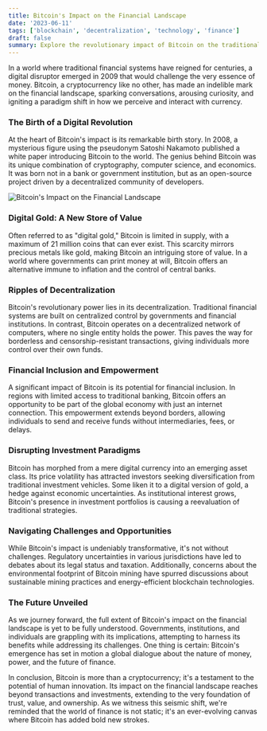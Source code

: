 ```yaml
---
title: Bitcoin's Impact on the Financial Landscape
date: '2023-06-11'
tags: ['blockchain', 'decentralization', 'technology', 'finance']
draft: false
summary: Explore the revolutionary impact of Bitcoin on the traditional financial landscape and its potential to reshape the way we think about money.
---
```


In a world where traditional financial systems have reigned for centuries, a digital disruptor emerged in 2009 that would challenge the very essence of money. Bitcoin, a cryptocurrency like no other, has made an indelible mark on the financial landscape, sparking conversations, arousing curiosity, and igniting a paradigm shift in how we perceive and interact with currency.

### The Birth of a Digital Revolution

At the heart of Bitcoin's impact is its remarkable birth story. In 2008, a mysterious figure using the pseudonym Satoshi Nakamoto published a white paper introducing Bitcoin to the world. The genius behind Bitcoin was its unique combination of cryptography, computer science, and economics. It was born not in a bank or government institution, but as an open-source project driven by a decentralized community of developers.

![Bitcoin's Impact on the Financial Landscape](/static/images/blog/presenting-bitcoin.jpeg)

### Digital Gold: A New Store of Value

Often referred to as "digital gold," Bitcoin is limited in supply, with a maximum of 21 million coins that can ever exist. This scarcity mirrors precious metals like gold, making Bitcoin an intriguing store of value. In a world where governments can print money at will, Bitcoin offers an alternative immune to inflation and the control of central banks.

### Ripples of Decentralization

Bitcoin's revolutionary power lies in its decentralization. Traditional financial systems are built on centralized control by governments and financial institutions. In contrast, Bitcoin operates on a decentralized network of computers, where no single entity holds the power. This paves the way for borderless and censorship-resistant transactions, giving individuals more control over their own funds.

### Financial Inclusion and Empowerment

A significant impact of Bitcoin is its potential for financial inclusion. In regions with limited access to traditional banking, Bitcoin offers an opportunity to be part of the global economy with just an internet connection. This empowerment extends beyond borders, allowing individuals to send and receive funds without intermediaries, fees, or delays.

### Disrupting Investment Paradigms

Bitcoin has morphed from a mere digital currency into an emerging asset class. Its price volatility has attracted investors seeking diversification from traditional investment vehicles. Some liken it to a digital version of gold, a hedge against economic uncertainties. As institutional interest grows, Bitcoin's presence in investment portfolios is causing a reevaluation of traditional strategies.

### Navigating Challenges and Opportunities

While Bitcoin's impact is undeniably transformative, it's not without challenges. Regulatory uncertainties in various jurisdictions have led to debates about its legal status and taxation. Additionally, concerns about the environmental footprint of Bitcoin mining have spurred discussions about sustainable mining practices and energy-efficient blockchain technologies.

### The Future Unveiled

As we journey forward, the full extent of Bitcoin's impact on the financial landscape is yet to be fully understood. Governments, institutions, and individuals are grappling with its implications, attempting to harness its benefits while addressing its challenges. One thing is certain: Bitcoin's emergence has set in motion a global dialogue about the nature of money, power, and the future of finance.

In conclusion, Bitcoin is more than a cryptocurrency; it's a testament to the potential of human innovation. Its impact on the financial landscape reaches beyond transactions and investments, extending to the very foundation of trust, value, and ownership. As we witness this seismic shift, we're reminded that the world of finance is not static; it's an ever-evolving canvas where Bitcoin has added bold new strokes.
